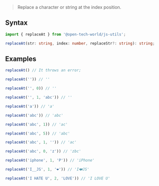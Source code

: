> Replace a character or string at the index position.

## Syntax

```ts
import { replaceAt } from '@open-tech-world/js-utils';

replaceAt(str: string, index: number, replaceStr?: string): string;
```

## Examples

```ts
replaceAt() // It throws an error;

replaceAt('')) // ''

replaceAt('', 0)) // ''

replaceAt('', 1, 'abc')) // ''

replaceAt('a')) // 'a'

replaceAt('abc')) // 'abc'

replaceAt('abc', 1)) // 'ac'

replaceAt('abc', 5)) // 'abc'

replaceAt('abc', 1, '')) // 'ac'

replaceAt('abc', 0, 'z')) // 'zbc'

replaceAt('iphone', 1, 'P')) // 'iPhone'

replaceAt('I__JS', 1, '❤️')) // 'I❤️JS'

replaceAt('I HATE U', 2, 'LOVE')) // 'I LOVE U'
```
